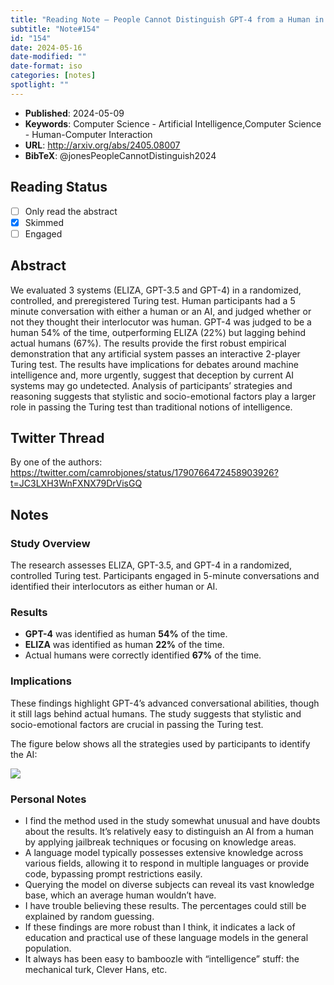 ```yaml
---
title: "Reading Note – People Cannot Distinguish GPT-4 from a Human in a Turing Test (2024)"
subtitle: "Note#154"
id: "154"
date: 2024-05-16
date-modified: ""
date-format: iso
categories: [notes]
spotlight: ""
---
```

* **Published**: 2024-05-09
* **Keywords**: Computer Science - Artificial Intelligence,Computer Science - Human-Computer Interaction
* **URL**: [http://arxiv.org/abs/2405.08007](http://arxiv.org/abs/2405.08007)
* **BibTeX**: @jonesPeopleCannotDistinguish2024

## Reading Status

* [ ] Only read the abstract
* [X] Skimmed
* [ ] Engaged

## Abstract

We evaluated 3 systems (ELIZA, GPT-3.5 and GPT-4) in a randomized, controlled, and preregistered Turing test. Human participants had a 5 minute conversation with either a human or an AI, and judged whether or not they thought their interlocutor was human. GPT-4 was judged to be a human 54\% of the time, outperforming ELIZA (22\%) but lagging behind actual humans (67\%). The results provide the first robust empirical demonstration that any artificial system passes an interactive 2-player Turing test. The results have implications for debates around machine intelligence and, more urgently, suggest that deception by current AI systems may go undetected. Analysis of participants’ strategies and reasoning suggests that stylistic and socio-emotional factors play a larger role in passing the Turing test than traditional notions of intelligence.

## Twitter Thread

By one of the authors: <https://twitter.com/camrobjones/status/1790766472458903926?t=JC3LXH3WnFXNX79DrVisGQ>

## Notes

### Study Overview

The research assesses ELIZA, GPT-3.5, and GPT-4 in a randomized, controlled Turing test. Participants engaged in 5-minute conversations and identified their interlocutors as either human or AI.

### Results

* **GPT-4** was identified as human **54%** of the time.
* **ELIZA** was identified as human **22%** of the time.
* Actual humans were correctly identified **67%** of the time.

### Implications

These findings highlight GPT-4's advanced conversational abilities, though it still lags behind actual humans. The study suggests that stylistic and socio-emotional factors are crucial in passing the Turing test.

The figure below shows all the strategies used by participants to identify the AI:

![](/notes/assets/images/screenshot_2024-05-16T20:31:28_0.png)

### Personal Notes

* I find the method used in the study somewhat unusual and have doubts about the results. It's relatively easy to distinguish an AI from a human by applying jailbreak techniques or focusing on knowledge areas.
* A language model typically possesses extensive knowledge across various fields, allowing it to respond in multiple languages or provide code, bypassing prompt restrictions easily.
* Querying the model on diverse subjects can reveal its vast knowledge base, which an average human wouldn't have.
* I have trouble believing these results. The percentages could still be explained by random guessing.
* If these findings are more robust than I think, it indicates a lack of education and practical use of these language models in the general population.
* It always has been easy to bamboozle with "intelligence" stuff: the mechanical turk, Clever Hans, etc.
